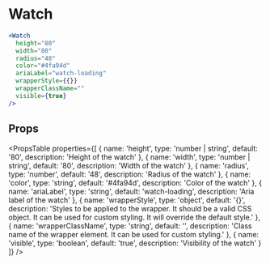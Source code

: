 ---
---

# Watch

```jsx live
<Watch
  height="80"
  width="80"
  radius="48"
  color="#4fa94d"
  ariaLabel="watch-loading"
  wrapperStyle={{}}
  wrapperClassName=""
  visible={true}
/>
```

## Props

<PropsTable
  properties={[
    {
      name: 'height',
      type: 'number | string',
      default: '80',
      description: 'Height of the watch'
    },
    {
      name: 'width',
      type: 'number | string',
      default: '80',
      description: 'Width of the watch'
    },
    {
      name: 'radius',
      type: 'number',
      default: '48',
      description: 'Radius of the watch'
    },
    {
      name: 'color',
      type: 'string',
      default: '#4fa94d',
      description: 'Color of the watch'
    },
    {
      name: 'ariaLabel',
      type: 'string',
      default: 'watch-loading',
      description: 'Aria label of the watch'
    },
    {
      name: 'wrapperStyle',
      type: 'object',
      default: '{}',
      description: 'Styles to be applied to the wrapper. It should be a valid CSS object. It can be used for custom styling. It will override the default style.'
    },
    {
      name: 'wrapperClassName',
      type: 'string',
      default: '',
      description: 'Class name of the wrapper element. It can be used for custom styling.'
    },
    {
      name: 'visible',
      type: 'boolean',
      default: 'true',
      description: 'Visibility of the watch'
    }
  ]}
/>
